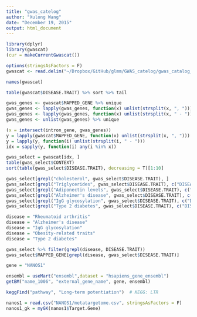 ```yaml
---
title: "gwas_catelog"
author: "Xulong Wang"
date: "December 19, 2015"
output: html_document
---
```


```r

library(dplyr)
library(gwascat)
(cur = makeCurrentGwascat()) 

options(stringsAsFactors = F)
gwascat <- read.delim("~/Dropbox/GitHub/glmm/GWAS_catelog/gwas_catalog_v1.0-downloaded_2015-07-22.tsv")

names(gwascat)

table(gwascat$DISEASE.TRAIT) %>% sort %>% tail

gwas_genes <- gwascat$MAPPED_GENE %>% unique
gwas_genes <- lapply(gwas_genes, function(x) unlist(strsplit(x, ", "))) 
gwas_genes <- lapply(gwas_genes, function(x) unlist(strsplit(x, " - "))) 
gwas_genes <- unlist(gwas_genes) %>% unique

(x = intersect(intron_gene, gwas_genes))
y = lapply(gwascat$MAPPED_GENE, function(x) unlist(strsplit(x, ", "))) 
y = lapply(y, function(i) unlist(strsplit(i, " - "))) 
idx = sapply(y, function(i) any(i %in% x))

gwas_select = gwascat[idx, ]
table(gwas_select$CONTEXT)
sort(table(gwas_select$DISEASE.TRAIT), decreasing = T)[1:10]

gwas_select[grepl("cholesterol", gwas_select$DISEASE.TRAIT), ]
gwas_select[grepl("Triglycerides", gwas_select$DISEASE.TRAIT), c("DISEASE.TRAIT", "MAPPED_GENE")]
gwas_select[grepl("Adiponectin levels", gwas_select$DISEASE.TRAIT), c("DISEASE.TRAIT", "MAPPED_GENE")]
gwas_select[grepl("Alzheimer's disease", gwas_select$DISEASE.TRAIT), c("DISEASE.TRAIT", "MAPPED_GENE")]
gwas_select[grepl("IgG glycosylation", gwas_select$DISEASE.TRAIT), c("DISEASE.TRAIT", "MAPPED_GENE")]
gwas_select[grepl("Type 2 diabetes", gwas_select$DISEASE.TRAIT), c("DISEASE.TRAIT", "MAPPED_GENE")]

disease = "Rheumatoid arthritis"
disease = "Alzheimer's disease"
disease = "IgG glycosylation"
disease = "Obesity-related traits"
disease = "Type 2 diabetes"

gwas_select %>% filter(grepl(disease, DISEASE.TRAIT))
gwas_select$MAPPED_GENE[grepl(disease, gwas_select$DISEASE.TRAIT)]

gene = "NANOS1"

ensembl = useMart("ensembl",dataset = "hsapiens_gene_ensembl")
getBM("name_1006", "external_gene_name", gene, ensembl)

keggFind("pathway", "Long-term potentiation")  # KEGG: LTR

nanos1 = read.csv("NANOS1/metatargetome.csv", stringsAsFactors = F)
nanos1_gk = myGK(nanos1$Target.Gene)

```
